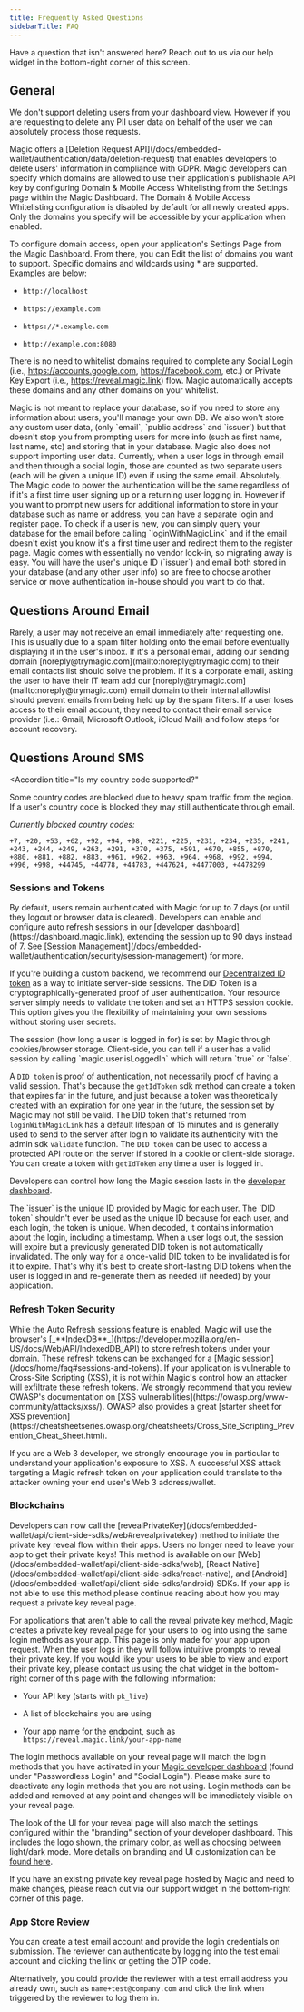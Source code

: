 ```yaml
---
title: Frequently Asked Questions
sidebarTitle: FAQ
---
```


<Note>
  Have a question that isn't answered here? Reach out to us via our help widget
  in the bottom-right corner of this screen.
</Note>

## General

<AccordionGroup>
<Accordion title="Can I delete users from the dashboard?">

We don't support deleting users from your dashboard view. However if you are requesting to delete any PII user data on behalf of the user we can absolutely process those requests.

</Accordion>
<Accordion title="How can I service GDPR deletion requests from my users?">
Magic offers a [Deletion Request API](/docs/embedded-wallet/authentication/data/deletion-request) that enables developers to delete users' information in compliance with GDPR.

</Accordion>
<Accordion title="How do I restrict which Domains have access to my API key?">
Magic developers can specify which domains are allowed to use their application's publishable API key by configuring Domain & Mobile Access Whitelisting from the Settings page within the Magic Dashboard. The Domain & Mobile Access Whitelisting configuration is disabled by default for all newly created apps. Only the domains you specify will be accessible by your application when enabled.

To configure domain access, open your application's Settings Page from the Magic Dashboard. From there, you can Edit the list of domains you want to support. Specific domains and wildcards using \* are supported. Examples are below:

- `http://localhost`

- `https://example.com`

- `https://*.example.com`

- `http://example.com:8080⁠`

There is no need to whitelist domains required to complete any Social Login (i.e., https://accounts.google.com, https://facebook.com, etc.) or Private Key Export (i.e., https://reveal.magic.link) flow. Magic automatically accepts these domains and any other domains on your whitelist.

</Accordion>
<Accordion title="Can Magic serve as my database?">
Magic is not meant to replace your database, so if you need to store any information about users, you'll manage your own DB. We also won't store any custom user data, (only `email`, `public address` and `issuer`) but that doesn't stop you from prompting users for more info (such as first name, last name, etc) and storing that in your database. Magic also does not support importing user data.
</Accordion>
<Accordion title="Can I link email addresses and social logins?">
Currently, when a user logs in through email and then through a social login, those are counted as two separate users (each will be given a unique ID) even if using the same email.
</Accordion>
<Accordion title="Can we separate the login and signup?">
Absolutely. The Magic code to power the authentication will be the same regardless of if it's a first time user signing up or a returning user logging in. However if you want to prompt new users for additional information to store in your database such as name or address, you can have a separate login and register page. To check if a user is new, you can simply query your database for the email before calling `loginWithMagicLink` and if the email doesn't exist you know it's a first time user and redirect them to the register page.
</Accordion>
<Accordion title="How can I migrate off Magic?">
Magic comes with essentially no vendor lock-in, so migrating away is easy. You will have the user's unique ID (`issuer`) and email both stored in your database (and any other user info) so are free to choose another service or move authentication in-house should you want to do that.
</Accordion>
</AccordionGroup>

## Questions Around Email

<AccordionGroup>
<Accordion title="What to do if emails are delayed">
Rarely, a user may not receive an email immediately after requesting one. This is usually due to a spam filter holding onto the email before eventually displaying it in the user's inbox. If it's a personal email, adding our sending domain [noreply@trymagic.com](mailto:noreply@trymagic.com) to their email contacts list should solve the problem. If it's a corporate email, asking the user to have their IT team add our [noreply@trymagic.com](mailto:noreply@trymagic.com) email domain to their internal allowlist should prevent emails from being held up by the spam filters.
</Accordion>
<Accordion title="What if a user loses access to their email?">
If a user loses access to their email account, they need to contact their email service provider (i.e.: Gmail, Microsoft Outlook, iCloud Mail) and follow steps for account recovery.
</Accordion>
</AccordionGroup>

## Questions Around SMS

<Accordion
  title="Is my country code supported?"
>
Some country codes are blocked due to heavy spam traffic from the region. If a user's country code is blocked they may still authenticate through email.

_Currently blocked country codes:_

```
+7, +20, +53, +62, +92, +94, +98, +221, +225, +231, +234, +235, +241, +243, +244, +249, +263, +291, +370, +375, +591, +670, +855, +870, +880, +881, +882, +883, +961, +962, +963, +964, +968, +992, +994, +996, +998, +44745, +44778, +44783, +447624, +4477003, +4478299
```

</Accordion>

### Sessions and Tokens

<AccordionGroup>
  <Accordion title="How long does a user remain logged in?">
By default, users remain authenticated with Magic for up to 7 days (or until they logout or browser data is cleared). Developers can enable and configure auto refresh sessions in our [developer dashboard](https://dashboard.magic.link), extending the session up to 90 days instead of 7. See [Session Management](/docs/embedded-wallet/authentication/security/session-management) for more.

If you're building a custom backend, we recommend our [Decentralized ID token](/docs/embedded-wallet/authentication/features/decentralized-id) as a way to initiate server-side sessions. The DID Token is a cryptographically-generated proof of user authentication. Your resource server simply needs to validate the token and set an HTTPS session cookie. This option gives you the flexibility of maintaining your own sessions without storing user secrets.

  </Accordion>
  <Accordion title="Session vs DID token?">
The session (how long a user is logged in for) is set by Magic through cookies/browser storage. Client-side, you can tell if a user has a valid session by calling `magic.user.isLoggedIn` which will return `true` or `false`.

A `DID token` is proof of authentication, not necessarily proof of having a valid session. That's because the `getIdToken` sdk method can create a token that expires far in the future, and just because a token was theoretically created with an expiration for one year in the future, the session set by Magic may not still be valid. The DID token that's returned from `loginWithMagicLink` has a default lifespan of 15 minutes and is generally used to send to the server after login to validate its authenticity with the admin sdk `validate` function. The `DID token` can be used to access a protected API route on the server if stored in a cookie or client-side storage. You can create a token with `getIdToken` any time a user is logged in.

Developers can control how long the Magic session lasts in the [developer dashboard](https://dashboard.magic.link/login).

  </Accordion>
  <Accordion title="What is the unique user ID I should save to my database?">
The `issuer` is the unique ID provided by Magic for each user. The `DID token` shouldn't ever be used as the unique ID because for each user, and each login, the token is unique. When decoded, it contains information about the login, including a timestamp.
  </Accordion>
  <Accordion title="Are DID tokens invalidated when a user logs out?">
When a user logs out, the session will expire but a previously generated DID token is not automatically invalidated. The only way for a once-valid DID token to be invalidated is for it to expire. That's why it's best to create short-lasting DID tokens when the user is logged in and re-generate them as needed (if needed) by your application.
  </Accordion>
</AccordionGroup>

### Refresh Token Security

  <Accordion title="Securing the Magic refresh token">
  While the Auto Refresh sessions feature is enabled, Magic will use the browser's [_**IndexDB**_](https://developer.mozilla.org/en-US/docs/Web/API/IndexedDB_API) to store refresh tokens under your domain. These refresh tokens can be exchanged for a [Magic session](/docs/home/faq#sessions-and-tokens). If your application is vulnerable to Cross-Site Scripting (XSS), it is not within Magic's control how an attacker will exfiltrate these refresh tokens. We strongly recommend that you review OWASP's documentation on [XSS vulnerabilities](https://owasp.org/www-community/attacks/xss/). OWASP also provides a great [starter sheet for XSS prevention](https://cheatsheetseries.owasp.org/cheatsheets/Cross_Site_Scripting_Prevention_Cheat_Sheet.html).

If you are a Web 3 developer, we strongly encourage you in particular to understand your application's exposure to XSS. A successful XSS attack targeting a Magic refresh token on your application could translate to the attacker owning your end user's Web 3 address/wallet.

  </Accordion>

### Blockchains

<AccordionGroup>
  <Accordion title="How can I allow users to view and export their private key?">
Developers can now call the [revealPrivateKey](/docs/embedded-wallet/api/client-side-sdks/web#revealprivatekey) method to initiate the private key reveal flow within their apps. Users no longer need to leave your app to get their private keys! This method is available on our [Web](/docs/embedded-wallet/api/client-side-sdks/web), [React Native](/docs/embedded-wallet/api/client-side-sdks/react-native), and [Android](/docs/embedded-wallet/api/client-side-sdks/android) SDKs. If your app is not able to use this method please continue reading about how you may request a private key reveal page.

<Frame>
  <img src="/images/reveal-page-ui_v3.webp" alt="" />
</Frame>

For applications that aren't able to call the reveal private key method, ⁠Magic creates a private key reveal page for your users to log into using the same login methods as your app. This page is only made for your app upon request. When the user logs in they will follow intuitive prompts to reveal their private key. If you would like your users to be able to view and export their private key, please contact us using the chat widget in the bottom-right corner of this page with the following information:

- Your API key (starts with `pk_live`)

- A list of blockchains you are using

- Your app name for the endpoint, such as `https://reveal.magic.link/your-app-name`

The login methods available on your reveal page will match the login methods that you have activated in your [Magic developer dashboard](https://dashboard.magic.link/) (found under "Passwordless Login" and "Social Login"). Please make sure to deactivate any login methods that you are not using. Login methods can be added and removed at any point and changes will be immediately visible on your reveal page.

The look of the UI for your reveal page will also match the settings configured within the "branding" section of your developer dashboard. This includes the logo shown, the primary color, as well as choosing between light/dark mode. More details on branding and UI customization can be [found here](/docs/embedded-wallet/wallets/customization/brand-and-theme).

  </Accordion>
  <Accordion title="How can I make changes to my legacy private key reveal page?">
If you have an existing private key reveal page hosted by Magic and need to make changes, please reach out via our support widget in the bottom-right corner of this page.
  </Accordion>
</AccordionGroup>

### App Store Review

  <Accordion title="How do I provide the reviewer with a test account?">
You can create a test email account and provide the login credentials on submission. The reviewer can authenticate by logging into the test email account and clicking the link or getting the OTP code.

Alternatively, you could provide the reviewer with a test email address you already own, such as `name+test@company.com` and click the link when triggered by the reviewer to log them in.

  </Accordion>
